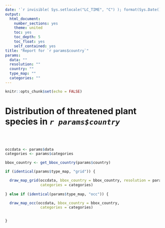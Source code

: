 ```yaml
---
date: '`r invisible( Sys.setlocale("LC_TIME", "C") ); format(Sys.Date(), "%B %d, %Y")`'
output:
  html_document:
    number_sections: yes
    theme: united
    toc: yes
    toc_depth: 5
    toc_float: yes
    self_contained: yes
title: "Report for `r params$country`"
params:
  data: ""
  resolution: ""
  country: ""
  type_map: ""
  categories: ""
---
```



```r
knitr::opts_chunk$set(echo = FALSE)
```


# Distribution of threatened plant species in _`r params$country`_ 

</br>
</br>


```r
occdata <- params$data
categories <- params$categories
```



```r

bbox_country <- get_bbox_country(params$country)

if (identical(params$type_map, "grid")) {

  draw_map_grid(occdata, bbox_country = bbox_country, resolution = params$resolution, 
                categories = categories)
    
} else if (identical(params$type_map, "occ")) {

  draw_map_occ(occdata, bbox_country = bbox_country,
                categories = categories)
  

}
```





